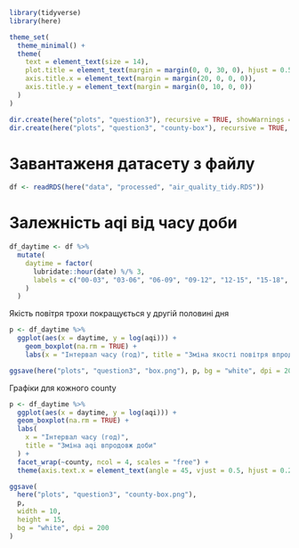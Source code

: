 ```r
library(tidyverse)
library(here)

theme_set(
  theme_minimal() +
  theme(
    text = element_text(size = 14),
    plot.title = element_text(margin = margin(0, 0, 30, 0), hjust = 0.5),
    axis.title.x = element_text(margin = margin(20, 0, 0, 0)),
    axis.title.y = element_text(margin = margin(0, 10, 0, 0))
  )
)

dir.create(here("plots", "question3"), recursive = TRUE, showWarnings = FALSE)
dir.create(here("plots", "question3", "county-box"), recursive = TRUE, showWarnings = FALSE)
```

# Завантаженя датасету з файлу

```r
df <- readRDS(here("data", "processed", "air_quality_tidy.RDS"))
```

# Залежність aqi від часу доби

```r
df_daytime <- df %>%
  mutate(
    daytime = factor(
      lubridate::hour(date) %/% 3,
      labels = c("00-03", "03-06", "06-09", "09-12", "12-15", "15-18", "18-21", "21-24")
    )
  )
```

Якість повітря трохи покращується у другій половині дня

```r
p <- df_daytime %>%
  ggplot(aes(x = daytime, y = log(aqi))) +
    geom_boxplot(na.rm = TRUE) +
    labs(x = "Інтервал часу (год)", title = "Зміна якості повітря впродовж доби")

ggsave(here("plots", "question3", "box.png"), p, bg = "white", dpi = 200)
```

Графіки для кожного county

```r
p <- df_daytime %>%
  ggplot(aes(x = daytime, y = log(aqi))) +
  geom_boxplot(na.rm = TRUE) +
  labs(
    x = "Інтервал часу (год)",
    title = "Зміна aqi впродовж доби"
  ) +
  facet_wrap(~county, ncol = 4, scales = "free") +
  theme(axis.text.x = element_text(angle = 45, vjust = 0.5, hjust = 0.25))

ggsave(
  here("plots", "question3", "county-box.png"), 
  p, 
  width = 10,
  height = 15,
  bg = "white", dpi = 200
)
```